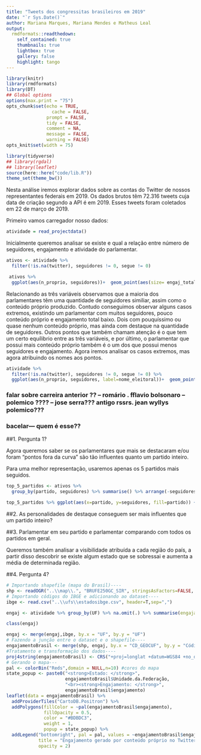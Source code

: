 ```yaml
---
title: "Tweets dos congressitas brasileiros em 2019"
date: "`r Sys.Date()`"
author: Mariana Marques, Mariana Mendes e Matheus Leal
output:
  rmdformats::readthedown:
    self_contained: true
    thumbnails: true
    lightbox: true
    gallery: false
    highlight: tango
---
```


```r
library(knitr)
library(rmdformats)
library(DT)
## Global options
options(max.print = "75")
opts_chunk$set(echo = TRUE,
	             cache = FALSE,
               prompt = FALSE,
               tidy = FALSE,
               comment = NA,
               message = FALSE,
               warning = FALSE)
opts_knit$set(width = 75)
```

```r
library(tidyverse)
## library(rgdal)
## library(leaflet)
source(here::here("code/lib.R"))
theme_set(theme_bw())
```
Nesta análise iremos explorar dados sobre as contas do Twitter de nossos representantes federais em 2019. Os dados brutos têm 72.316 tweets cuja data de criação segundo a API é em 2019. Esses tweets foram coletados em 22 de março de 2019.

Primeiro vamos carregador nosso dados:
```r
atividade = read_projectdata()
```


Inicialmente queremos analisar se existe e qual a relação entre número de seguidores, engajamento e atividade do parlamentar.

```r
ativos <- atividade %>% 
  filter(!is.na(twitter), seguidores != 0, segue != 0) 

 ativos %>%
  ggplot(aes(n_proprio, seguidores))+  geom_point(aes(size= engaj_total_proprio), alpha =.5)

```
Relacionando as três variáveis observamos que a maioria dos parlamentares têm uma quantidade de seguidores similiar, assim como o conteúdo próprio produzido. Contudo conseguimos observar alguns casos extremos, existindo um parlamentar com muitos seguidores, pouco conteúdo próprio e engajamento total baixo. Dois com pouquíssimo ou quase nenhum conteúdo próprio, mas ainda com destaque na quantidade de seguidores. Outros pontos que também chamam atenção é o que tem um certo equílibrio entre as três variáveis, e por último, o parlamentar que possui mais conteúdo próprio também é o um dos que possui menos seguidores e engajamento. 
Agora iremos analisar os casos extremos, mas agora atribuindo os nomes aos pontos. 

```r
atividade %>% 
  filter(!is.na(twitter), seguidores != 0, segue != 0) %>%
  ggplot(aes(n_proprio, seguidores, label=nome_eleitoral))+  geom_point(alpha =.5)+ geom_text(aes(label=nome_eleitoral), hjust=0, vjust=0, size = 2.5)

```

### falar sobre carreira anterior ?? -- romário . fflavio bolsonaro -- polemico ???? -- jose serra??? antigo rssrs. jean wyllys polemico??? 
### bacelar--- quem é esse??



##1. Pergunta 1?

Agora queremos saber se os parlamentares que mais se destacaram e/ou foram “pontos fora da curva” são tão influentes quanto um partido inteiro.


Para uma melhor representação, usaremos apenas os 5 partidos mais seguidos.

```r
top_5_partidos <- ativos %>%
  group_by(partido, seguidores) %>% summarise() %>% arrange(-seguidores)

top_5_partidos %>% ggplot(aes(x=partido, y=seguidores, fill=partido)) + geom_boxplot()
```


##2. As personalidades de destaque conseguem ser mais influentes que um partido inteiro? 

##3. Parlamentar em seu partido e parlamentar comparando com todos os partidos em geral.

Queremos também analisar a visibilidade atribuída a cada região do país, a partir disso descobrir se existe algum estado que se sobressai e aumenta a média de determinada região. 

##4. Pergunta 4?

```r
# Importando shapefile (mapa do Brasil)----
shp <- readOGR("..\\map\\.", "BRUFE250GC_SIR", stringsAsFactors=FALSE, encoding="UTF-8")
# Importando códigos do IBGE e adicionando ao dataset----
ibge <- read.csv("..\\ufs\\estadosibge.csv", header=T,sep=",")

engaj <- atividade %>% group_by(UF) %>% na.omit(.) %>% summarise(engajamento = median(engaj_total_proprio))

class(engaj)

engaj <- merge(engaj,ibge, by.x = "UF", by.y = "UF")
# Fazendo a junção entre o dataset e o shapefile----
engajamentoBrasil <- merge(shp, engaj, by.x = "CD_GEOCUF", by.y = "Código.UF")
#Tratamento e transformação dos dados----
proj4string(engajamentoBrasil) <- CRS("+proj=longlat +datum=WGS84 +no_defs") #adicionando coordenadas geográficas
# Gerando o mapa---
pal <- colorBin("Reds",domain = NULL,n=10) #cores do mapa
state_popup <- paste0("<strong>Estado: </strong>", 
                      engajamentoBrasil$Unidade.da.Federação, 
                      "<br><strong>Engajamento: </strong>", 
                      engajamentoBrasil$engajamento)
leaflet(data = engajamentoBrasil) %>%
  addProviderTiles("CartoDB.Positron") %>%
  addPolygons(fillColor = ~pal(engajamentoBrasil$engajamento), 
              fillOpacity = 0.5, 
              color = "#BDBDC3", 
              weight = 1, 
              popup = state_popup) %>%
  addLegend("bottomright", pal = pal, values = ~engajamentoBrasil$engajamento,
            title = "Engajamento gerado por conteúdo próprio no Twitter",
            opacity = 2)
```

